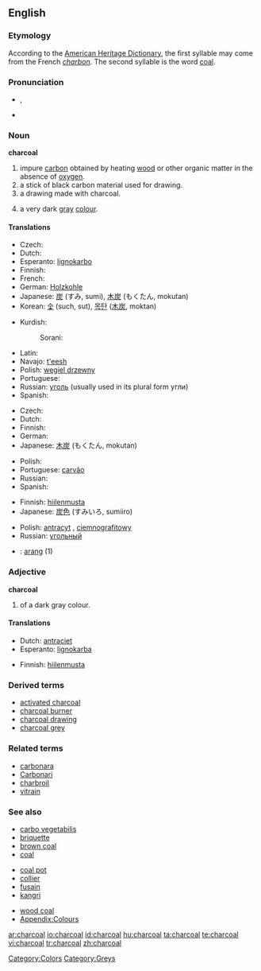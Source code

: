 {{wikipedia}}
==English==

===Etymology===
According to the [[w:The American Heritage Dictionary of the English Language|American Heritage Dictionary]], the first syllable may come from the French ''[[:fr:charbon|charbon]]''. The second syllable is the word [[coal]].

===Pronunciation===
* {{a|RP}} {{IPA|/ˈtʃɑ:.kəʊl/}}, {{SAMPA|/"tSA:k@Ul/}}
* {{audio|en-us-charcoal.ogg|Audio (US)}}

===Noun===
'''charcoal'''

# impure [[carbon]] obtained by heating [[wood]] or other organic matter in the absence of [[oxygen]].
# a stick of black carbon material used for drawing.
# a drawing made with charcoal.
# {{colour}} a very dark [[gray]] [[colour]].
#: {{color panel|343332}}

====Translations====
{{trans-top|heated matter}}
* Czech: {{t-|cs|dřevěné uhlí|n}}
* Dutch: {{t+|nl|houtskool|m}}
* Esperanto: [[lignokarbo]]
* Finnish: {{t+|fi|hiili}}
* French: {{t+|fr|charbon|m}}
* German: [[Holzkohle]] {{f}}
* Japanese: [[炭]] (すみ, sumi), [[木炭]] (もくたん, mokutan)
* Korean: [[숯]] (such, sut), [[목탄]] ([[木炭]], moktan)
{{trans-mid}}
* Kurdish:
*: Sorani: {{t|ku|خه‌ڵوز|tr=xelluz|sc=KUchar}}
* Latin: {{t-|la|carbo|m}}
* Navajo: [[t'eesh]]
* Polish: [[węgiel drzewny]] {{m}}
* Portuguese: {{t+|pt|carvão|m}}
* Russian: [[уголь]] {{m}} (usually used in its plural form угли)
* Spanish: {{t+|es|carbón|m}}
{{trans-bottom}}

{{trans-top|stick used for drawing}}
* Czech: {{t-|cs|uhel|m}}
* Dutch: {{t+|nl|houtskool|m}}
* Finnish: {{t+|fi|hiili}}
* German: {{t+|de|Kohle|f}}
* Japanese: [[木炭]] (もくたん, mokutan)
{{trans-mid}}
* Polish: {{t+|pl|węgiel|m}}
* Portuguese: [[carvão]] {{m}}
* Russian: {{t+|ru|уголь|m|sc=Cyrl}}
* Spanish: {{t+|es|carboncillo|m}}
{{trans-bottom}}

{{trans-top|drawing}}
{{trans-mid}}
{{trans-bottom}}

{{trans-top|colour}}
* Finnish: [[hiilenmusta]]
* Japanese: [[炭]][[色]] (すみいろ, sumiiro)
{{trans-mid}}
* Polish: [[antracyt]] {{m}}, [[ciemnografitowy]] {{m}}
* Russian: [[угольный]]
{{trans-bottom}}

{{checktrans-top}}
<!--Remove this section once all of the translations below have been moved into the tables above.-->
* {{ttbc|Indonesian}}: [[arang]] (1)
{{trans-bottom}}

===Adjective===
'''charcoal'''

# {{colour}} of a dark gray colour.

====Translations====
{{trans-top|colour}}
* Dutch: [[antraciet]]
* Esperanto: [[lignokarba]]
{{trans-mid}}
* Finnish: [[hiilenmusta]]
{{trans-bottom}}

===Derived terms===
* [[activated charcoal]]
* [[charcoal burner]]
* [[charcoal drawing]]
* [[charcoal grey]]

===Related terms===
* [[carbonara]]
* [[Carbonari]]
* [[charbroil]]
* [[vitrain]]

===See also===
{{top3}}
* [[carbo vegetabilis]]
* [[briquette]]
* [[brown coal]]
* [[coal]]
{{mid3}}
* [[coal pot]]
* [[collier]]
* [[fusain]]
* [[kangri]]
{{mid3}}
* [[wood coal]]
* [[Appendix:Colours]]
{{bottom}}

[[Category:Colors]]
[[Category:Greys]]

[[ar:charcoal]]
[[io:charcoal]]
[[id:charcoal]]
[[hu:charcoal]]
[[ta:charcoal]]
[[te:charcoal]]
[[vi:charcoal]]
[[tr:charcoal]]
[[zh:charcoal]]